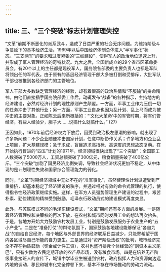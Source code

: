 ```yaml
---
---
---
```

title: 三、“三个突破”标志计划管理失控
---




“文革”前期不断恶化的派系武斗，造成了日益严重的社会无序问题。为维持阶级斗争蔓延下的基本经济生活，1969年以后中国经济体制总体进入“半军事化”状态。“三支两军”的要求和过度紧张的“三线建设”，使得军人的政治地位迅速上升，并形成了军人管理经济的奇特状况。九大之后，全国新成立的29个省市区革命委员会，有20个以上的主任都是现役军人，国务院各部委的主要负责人也都是军队将领出任的军代表。由于原有的基层经济管理干部大多被打倒和受排斥，大批军队干部也被推到各经济部门的主管地位。

军人干部大多数缺乏管理经济的经验，却有着很高的政治热情和“不服输”的拼命精神。由他们直接插手国务院部委工作后，动辄发布“战备”的各种指示，主持地方的经济建设，必然对经济计划的理性原则产生颠覆。一方面，军事工业作为压倒一切的任务冲击了其他行业；另一方面，军事工业自身也因为乱计划、乱上马而成为被冲击的主要对象。正如陈云后来所概括的：“‘文化大革命’中的军管时期，将军们管经济，有些人经验少，胆子大……说搞什么就搞什么。” (27)

正因如此，1970年前后经济权力下放后，因受到政治极左思潮的影响，就出现了许多新问题：不少企业随便冲击国家计划，任意中断协作关系；许多地方和企业乱上项目，扩大基建规模；急于求成，盲目追求高指标、高速度的思想故态复萌。在开始执行冒进的“四五”计划的1971年，经济领域很快出现了“三个突破”：全国职工人数突破了5000万人，工资总额突破了300亿元，粮食销量突破了400亿公斤。“三个突破”加剧了国民经济比例失调，导致社会经济状况更加不稳定，从中体现的是计划理性失效和国家综合管理能力的弱化。

同时，“文革”时期经济领域中无处不在的“准军事化”，虽然使理性计划派遭受到严重排挤，却基本稳定了经济建设的秩序，并通过相对有效的命令式管理的执行，使得指令性经济政策继续实施。这样，在军方人员强势管理生产建设的过程中，艰苦朴素、勤俭建国的精神受到鼓励，毛泽东行政动员式的建设模式再度突显。

此外，与苏联模式不同的毛泽东建设模式，“文革”期间还有多方面的发展。一是随着经济管理权和决策权的再次下放，在农村和城市同时发展工业的想法再次抬头。于是，各地方开始大力鼓励农村发展工业，特别是鼓励发展服务于农业生产的“五小产业”。二是在“准备打仗”的舆论氛围下，国家鼓励各地建设能够保证“各自为战”的自给自足经济，每个地区与外部世界的经济联系日益减少，只能寄希望于国内各区域尽自己所能的自力更生。三是通过对“资产阶级法权”的批判，城市经济完全不存在物质鼓励（奖金或计件工资），农村也盛行排斥个体经营的“割资本主义尾巴”，只有少数为农民定期开放的农产品市场，没有粮食市场。四是在培养无产阶级事业接班人的宣传下，城镇中学毕业生被送到农村，政府指挥人力和资源向边远内地的调动，移民和城市化完全停顿下来，基本不存在市场推动的劳动力流动。